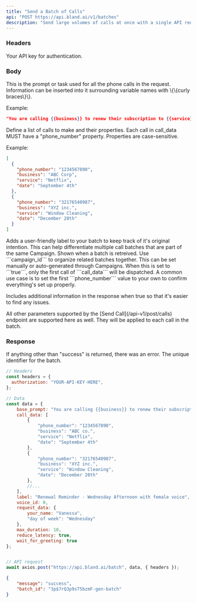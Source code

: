 ```yaml
---
title: "Send a Batch of Calls"
api: "POST https://api.bland.ai/v1/batches"
description: "Send large volumes of calls at once with a single API request."
---
```


### Headers

<ParamField header="authorization" type="string">
  Your API key for authentication.
</ParamField>

### Body

<ParamField body="base_prompt" type="string" required>
  This is the prompt or task used for all the phone calls in the request. Information can be inserted into it surrounding variable names with \{\{curly braces\}\}.

  Example: 
  ```json
  "You are calling {{business}} to renew their subscription to {{service}} before it expires on {{date}}."
  ```
</ParamField>

<ParamField body="call_data" type="array" required>
  Define a list of calls to make and their properties. Each call in call_data MUST have a "phone_number" property. Properties are case-sensitive.

  Example:
```json
[
  {   
    "phone_number": "1234567890",
    "business": "ABC Corp",
    "service": "Netflix",
    "date": "September 4th"
  },
  {
    "phone_number": "32176540987",
    "business": "XYZ inc.",
    "service": "Window Cleaning",
    "date": "December 20th"
  }
]
```
</ParamField>

<ParamField body="label" type="string">
  Adds a user-friendly label to your batch to keep track of it's original intention. This can help differentiate multiple call batches that are part of the same Campaign. Shown when a batch is retreived.
</ParamField>

<ParamField body="campaign_id" type="string">
  Use ```campaign_id``` to organize related batches together. This can be set manually or auto-generated through Campaigns. 
</ParamField>

<ParamField body="test_mode" type="boolean" default="false">
  When this is set to ```true```, only the first call of ```call_data``` will be dispatched. A common use case is to set the first ```phone_number``` value to your own to confirm everything's set up properly.

  Includes additional information in the response when true so that it's easier to find any issues.
</ParamField>

<ParamField body="*">
    All other parameters supported by the [Send Call](/api-v1/post/calls) endpoint are supported here as well. They will be applied to each call in the batch.
</ParamField>


### Response

<ResponseField name="message" type="string">
  If anything other than "success" is returned, there was an error.
</ResponseField>

<ResponseField name="batch_id" type="string">
  The unique identifier for the batch.
</ResponseField>

<RequestExample>

```javascript SendCall.js
// Headers
const headers = {
  authorization: "YOUR-API-KEY-HERE",
};

// Data
const data = {
    base_prompt: "You are calling {{business}} to renew their subscription to {{service}} before it expires on {{date}}.",
    call_data: [
        {   
            "phone_number": "1234567890",
            "business": "ABC co.",
            "service": "Netflix",
            "date": "September 4th"
        },
        {
            "phone_number": "32176540987",
            "business": "XYZ inc.",
            "service": "Window Cleaning",
            "date": "December 20th"
        },
        //...
    ],
    label: "Renewal Reminder - Wednesday Afternoon with female voice",
    voice_id: 0,
    request_data: {
        your_name: "Vanessa",
        "day of week": "Wednesday"
    },
    max_duration: 10,
    reduce_latency: true,
    wait_for_greeting: true
};


// API request
await axios.post("https://api.bland.ai/batch", data, { headers });
```
</RequestExample>

<ResponseExample>

```json Response
{
    "message": "success",
    "batch_id": "3p$7rQ3p9sT5bzmF-gen-batch"
}
```

</ResponseExample>
